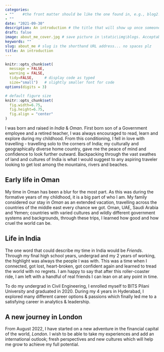 ```yaml
---
categories:  
- ""    #the front matter should be like the one found in, e.g., blog2.md. It cannot be like the normal Rmd we used
- ""
date: "2021-09-30"
description: An introduction # the title that will show up once someone gets to this page
draft: false
image: about_me_cover.jpg # save picture in \static\img\blogs. Acceptable formats= jpg, jpeg, or png . Your iPhone pics wont work
keywords: ""
slug: about_me # slug is the shorthand URL address... no spaces plz
title: An introduction
---
```

  



```r
knitr::opts_chunk$set(
  message = FALSE, 
  warning = FALSE, 
  tidy=FALSE,     # display code as typed
  size="small")   # slightly smaller font for code
options(digits = 3)

# default figure size
knitr::opts_chunk$set(
  fig.width=6.75, 
  fig.height=6.75,
  fig.align = "center"
)
```



I was born and raised in *India* & *Oman*. First born son of a Government employee and a retired teacher, I was always encouraged to read, learn and explore during my childhood. From this conditioning, I fell in love with travelling - travelling solo to the corners of India; my culturally and geographically diverse home country, gave me the peace of mind and confidence to look further outward. Backpacking through the vast swathes of land and cultures of India is what I would suggest to any aspiring traveler looking to get lost among the mountains, rivers and beaches.

## Early life in Oman

My time in Oman has been a blur for the most part. As this was during the formative years of my childhood, it is a big part of who I am. My family considered our stay in *Oman* as an extended vacation, travelling across the countries of the middle east every chance we got. Oman, UAE, Saudi Arabia and Yemen; countries with varied cultures and wildly different government systems and backgrounds, through these trips, I learned how good and how cruel the world can be.

## Life in India

The one word that could describe my time in India would be *Friends*. Through my final high school years, undergrad and my 2 years of working, the highlight was always the people I was with. This was a time when I connected, got lost, heart-broken, got confident again and learned to tread the world with no regrets. I am happy to say that after this roller-coaster ride, I am left with a handful of real friends I can lean on at any point in time.

To do my undergrad in Civil Engineering, I enrolled myself to BITS Pilani University and graduated in 2020. During my 4 years in Hyderabad, I explored many different career options & passions which finally led me to a satisfying career in analytics & leadership.

## A new journey in London
From August 2022, I have started on a new adventure in the financial capital of the world, *London*. I wish to be able to take my experiences and add an international outlook; fresh perspectives and new cultures which will help me grow to achieve my full potential.

